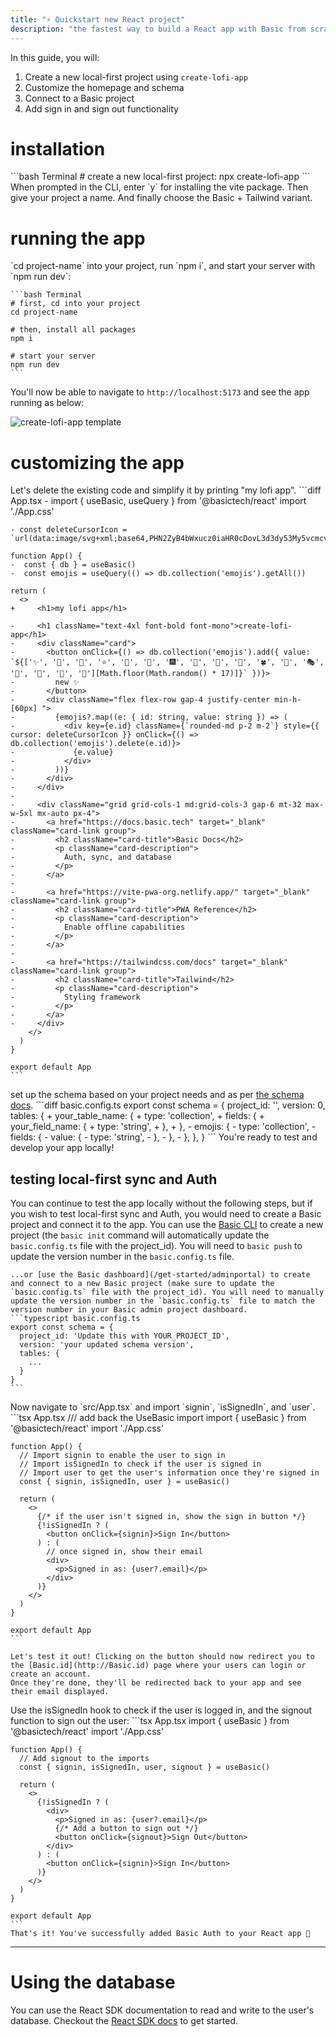 ```yaml
---
title: "⚡️ Quickstart new React project"
description: "the fastest way to build a React app with Basic from scratch"
---
```

In this guide, you will:
1. Create a new local-first project using `create-lofi-app`
2. Customize the homepage and schema
3. Connect to a Basic project
4. Add sign in and sign out functionality

# installation

<Steps>
  <Step title="Create a new local-first project">
    ```bash Terminal
    # create a new local-first project:
    npx create-lofi-app
    ```
    When prompted in the CLI, enter `y` for installing the vite package. 
    Then give your project a name.
    And finally choose the Basic + Tailwind variant.
  </Step>
  </Steps>

# running the app
<Steps>
  <Step title="install npm packages">
    `cd project-name` into your project, run `npm i`, and start your server with `npm run dev`:

    ```bash Terminal
    # first, cd into your project
    cd project-name

    # then, install all packages
    npm i

    # start your server
    npm run dev
    ```
  </Step>
</Steps>

You'll now be able to navigate to `http://localhost:5173` and see the app running as below:

<img
  className="block"
  src="/images/create-lofi-app.png"
  alt="create-lofi-app template"
/>

# customizing the app
<Steps>
  <Step title="change the homepage">
    Let's delete the existing code and simplify it by printing "my lofi app".
    ```diff App.tsx
    - import { useBasic, useQuery } from '@basictech/react'
    import './App.css'

    - const deleteCursorIcon = `url(data:image/svg+xml;base64,PHN2ZyB4bWxucz0iaHR0cDovL3d3dy53My5vcmcvMjAwMC9zdmciIHdpZHRoPSIyNCIgaGVpZ2h0PSIyNCIgdmlld0JveD0iMCAwIDI0IDI0IiBmaWxsPSJub25lIiBzdHJva2U9IiM2MEE1RkEiIHN0cm9rZS13aWR0aD0iMiIgc3Ryb2tlLWxpbmVjYXA9InJvdW5kIiBzdHJva2UtbGluZWpvaW49InJvdW5kIj48cG9seWxpbmUgcG9pbnRzPSIzIDYgNSA2IDIxIDYiPjwvcG9seWxpbmU+PHBhdGggZD0iTTE5IDZ2MTRhMiAyIDAgMCAxLTIgMkg3YTIgMiAwIDAgMS0yLTJWNm0zIDBWNGEyIDIgMCAwIDEgMi0yaDRhMiAyIDAgMCAxIDIgMnYyIj48L3BhdGg+PC9zdmc+),auto`

    function App() {
    -  const { db } = useBasic()
    -  const emojis = useQuery(() => db.collection('emojis').getAll())

    return (
      <>
    +     <h1>my lofi app</h1>

    -     <h1 className="text-4xl font-bold font-mono">create-lofi-app</h1>
    -     <div className="card">
    -       <button onClick={() => db.collection('emojis').add({ value: `${['✨', '🌟', '💫', '⭐', '🌠', '🎇', '🎆', '🌈', '🌸', '🌺', '🍀', '🎨', '🎭', '🎪', '🎡', '🎢', '🎠'][Math.floor(Math.random() * 17)]}` })}>
    -         new ✨
    -       </button>
    -       <div className="flex flex-row gap-4 justify-center min-h-[60px] ">
    -         {emojis?.map((e: { id: string, value: string }) => (
    -           <div key={e.id} className={`rounded-md p-2 m-2`} style={{ cursor: deleteCursorIcon }} onClick={() => db.collection('emojis').delete(e.id)}>
    -             {e.value}
    -           </div>
    -         ))}
    -       </div>
    -     </div>
    - 
    -     <div className="grid grid-cols-1 md:grid-cols-3 gap-6 mt-32 max-w-5xl mx-auto px-4">
    -       <a href="https://docs.basic.tech" target="_blank" className="card-link group">
    -         <h2 className="card-title">Basic Docs</h2>
    -         <p className="card-description">
    -           Auth, sync, and database
    -         </p>
    -       </a>
    - 
    -       <a href="https://vite-pwa-org.netlify.app/" target="_blank" className="card-link group">
    -         <h2 className="card-title">PWA Reference</h2>
    -         <p className="card-description">
    -           Enable offline capabilities
    -         </p>
    -       </a>
    - 
    -       <a href="https://tailwindcss.com/docs" target="_blank" className="card-link group">
    -         <h2 className="card-title">Tailwind</h2>
    -         <p className="card-description">
    -           Styling framework
    -         </p>
    -       </a>
    -     </div>
        </>
      )
    }

    export default App
    ```
  </Step>
  <Step title="update the schema">
    set up the schema based on your project needs and as per <a href="/readings/schema" target="_blank" rel="noopener noreferrer">the schema docs</a>.
    ```diff basic.config.ts
    export const schema = {
      project_id: '',
      version: 0,
      tables: {
    +    your_table_name: {
    +      type: 'collection',
    +      fields: {
    +        your_field_name: {
    +          type: 'string',
    +        },
    +      },
    -    emojis: {
    -      type: 'collection',
    -      fields: {
    -        value: {
    -          type: 'string',
    -        },
    -      },
    -    },
      },
    }
    ```
    You're ready to test and develop your app locally!
  </Step>
</Steps>

## testing local-first sync and Auth
You can continue to test the app locally without the following steps, but if you wish to test local-first sync and Auth, you would need to create a Basic project and connect it to the app.
<Steps>
  <Step title="create and connect to a Basic project">
    You can use the [Basic CLI](/get-started/cli) to create a new project (the `basic init` command will automatically update the `basic.config.ts` file with the project_id). You will need to `basic push` to update the version number in the `basic.config.ts` file.
    
    ...or [use the Basic dashboard](/get-started/adminportal) to create and connect to a new Basic project (make sure to update the `basic.config.ts` file with the project_id). You will need to manually update the version number in the `basic.config.ts` file to match the version number in your Basic admin project dashboard.
    ```typescript basic.config.ts
    export const schema = {
      project_id: 'Update this with YOUR_PROJECT_ID',
      version: 'your updated schema version',
      tables: {
        ...
      }
    }
    ```
  </Step>
  <Step title="Add a login button to App.tsx">
    Now navigate to  `src/App.tsx` and import `signin`, `isSignedIn`, and `user`. 
    ```tsx App.tsx
    /// add back the UseBasic import
    import { useBasic } from '@basictech/react'
    import './App.css'

    function App() {
      // Import signin to enable the user to sign in
      // Import isSignedIn to check if the user is signed in
      // Import user to get the user's information once they're signed in
      const { signin, isSignedIn, user } = useBasic()

      return (
        <>
          {/* if the user isn't signed in, show the sign in button */}
          {!isSignedIn ? (
            <button onClick={signin}>Sign In</button>
          ) : (
            // once signed in, show their email
            <div>
              <p>Signed in as: {user?.email}</p>
            </div>
          )}
        </>
      )
    }

    export default App
    ```
    
    Let's test it out! Clicking on the button should now redirect you to the [Basic.id](http://Basic.id) page where your users can login or create an account.
    Once they're done, they'll be redirected back to your app and see their email displayed.
  </Step>

  <Step title="Add a logout button">
    Use the isSignedIn hook to check if the user is logged in, and the signout function to sign out the user:
    ```tsx App.tsx
    import { useBasic } from '@basictech/react'
    import './App.css'

    function App() {
      // Add signout to the imports
      const { signin, isSignedIn, user, signout } = useBasic()

      return (
        <>
          {!isSignedIn ? (
            <div>
              <p>Signed in as: {user?.email}</p>
              {/* Add a button to sign out */}
              <button onClick={signout}>Sign Out</button>
            </div>
          ) : (
            <button onClick={signin}>Sign In</button>
          )}
        </>
      )
    }

    export default App
    ```
    That's it! You've successfully added Basic Auth to your React app 🎉
  </Step>
</Steps>

---

# Using the database
You can use the React SDK documentation to read and write to the user's database. Checkout the [React SDK docs](/sdk-reference/react-components) to get started.